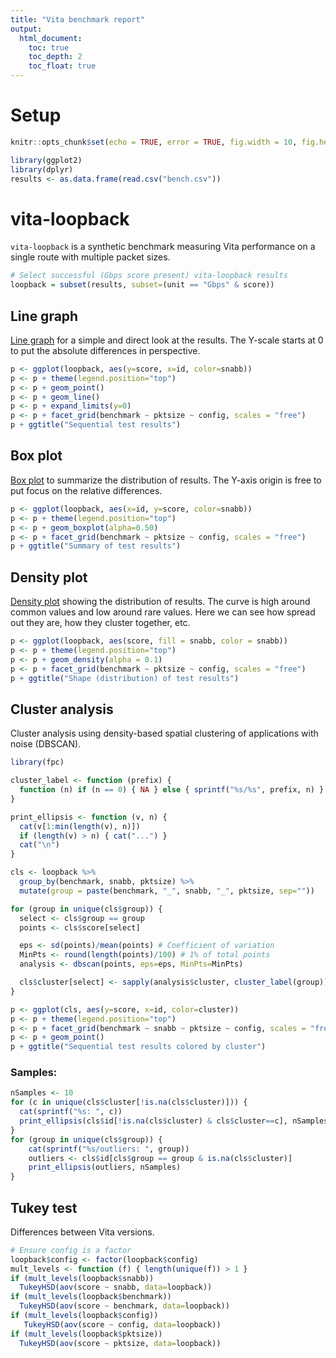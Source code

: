 ```yaml
---
title: "Vita benchmark report"
output:
  html_document:
    toc: true
    toc_depth: 2
    toc_float: true
---
```


# Setup

```r
knitr::opts_chunk$set(echo = TRUE, error = TRUE, fig.width = 10, fig.height = 10)
```

```r
library(ggplot2)
library(dplyr)
results <- as.data.frame(read.csv("bench.csv"))
```

# vita-loopback

`vita-loopback` is a synthetic benchmark measuring Vita performance on a
single route with multiple packet sizes.

```r
# Select successful (Gbps score present) vita-loopback results
loopback = subset(results, subset=(unit == "Gbps" & score))
```

## Line graph

[Line graph](https://en.wikipedia.org/wiki/Line_graph) for a simple and direct
look at the results. The Y-scale starts at 0 to put the absolute differences in
perspective.

```r
p <- ggplot(loopback, aes(y=score, x=id, color=snabb))
p <- p + theme(legend.position="top")
p <- p + geom_point()
p <- p + geom_line()
p <- p + expand_limits(y=0)
p <- p + facet_grid(benchmark ~ pktsize ~ config, scales = "free")
p + ggtitle("Sequential test results")
```

## Box plot

[Box plot](https://en.wikipedia.org/wiki/Box_plot) to summarize the
distribution of results. The Y-axis origin is free to put focus on the relative
differences.

```r
p <- ggplot(loopback, aes(x=id, y=score, color=snabb))
p <- p + theme(legend.position="top")
p <- p + geom_boxplot(alpha=0.50)
p <- p + facet_grid(benchmark ~ pktsize ~ config, scales = "free")
p + ggtitle("Summary of test results")
```

## Density plot

[Density plot](https://en.wikipedia.org/wiki/Density_estimation) showing the
distribution of results. The curve is high around common values and low around
rare values. Here we can see how spread out they are, how they cluster
together, etc.

```r
p <- ggplot(loopback, aes(score, fill = snabb, color = snabb))
p <- p + theme(legend.position="top")
p <- p + geom_density(alpha = 0.1)
p <- p + facet_grid(benchmark ~ pktsize ~ config, scales = "free")
p + ggtitle("Shape (distribution) of test results")
```

## Cluster analysis

Cluster analysis using density-based spatial clustering of applications with
noise (DBSCAN).

```r
library(fpc)

cluster_label <- function (prefix) {
  function (n) if (n == 0) { NA } else { sprintf("%s/%s", prefix, n) }
}

print_ellipsis <- function (v, n) {
  cat(v[1:min(length(v), n)])
  if (length(v) > n) { cat("...") }
  cat("\n")
}

cls <- loopback %>%
  group_by(benchmark, snabb, pktsize) %>%
  mutate(group = paste(benchmark, "_", snabb, "_", pktsize, sep=""))

for (group in unique(cls$group)) {
  select <- cls$group == group
  points <- cls$score[select]

  eps <- sd(points)/mean(points) # Coefficient of variation
  MinPts <- round(length(points)/100) # 1% of total points
  analysis <- dbscan(points, eps=eps, MinPts=MinPts)

  cls$cluster[select] <- sapply(analysis$cluster, cluster_label(group))
}

p <- ggplot(cls, aes(y=score, x=id, color=cluster))
p <- p + theme(legend.position="top")
p <- p + facet_grid(benchmark ~ snabb ~ pktsize ~ config, scales = "free")
p <- p + geom_point()
p + ggtitle("Sequential test results colored by cluster")
```

### Samples:

```r
nSamples <- 10
for (c in unique(cls$cluster[!is.na(cls$cluster)])) {
  cat(sprintf("%s: ", c))
  print_ellipsis(cls$id[!is.na(cls$cluster) & cls$cluster==c], nSamples)
}
for (group in unique(cls$group)) {
    cat(sprintf("%s/outliers: ", group))
    outliers <- cls$id[cls$group == group & is.na(cls$cluster)]
    print_ellipsis(outliers, nSamples)
}
```

## Tukey test

Differences between Vita versions.

```r
# Ensure config is a factor
loopback$config <- factor(loopback$config)
mult_levels <- function (f) { length(unique(f)) > 1 }
if (mult_levels(loopback$snabb))
  TukeyHSD(aov(score ~ snabb, data=loopback))
if (mult_levels(loopback$benchmark))
  TukeyHSD(aov(score ~ benchmark, data=loopback))
if (mult_levels(loopback$config))
   TukeyHSD(aov(score ~ config, data=loopback))
if (mult_levels(loopback$pktsize))
  TukeyHSD(aov(score ~ pktsize, data=loopback))
```
